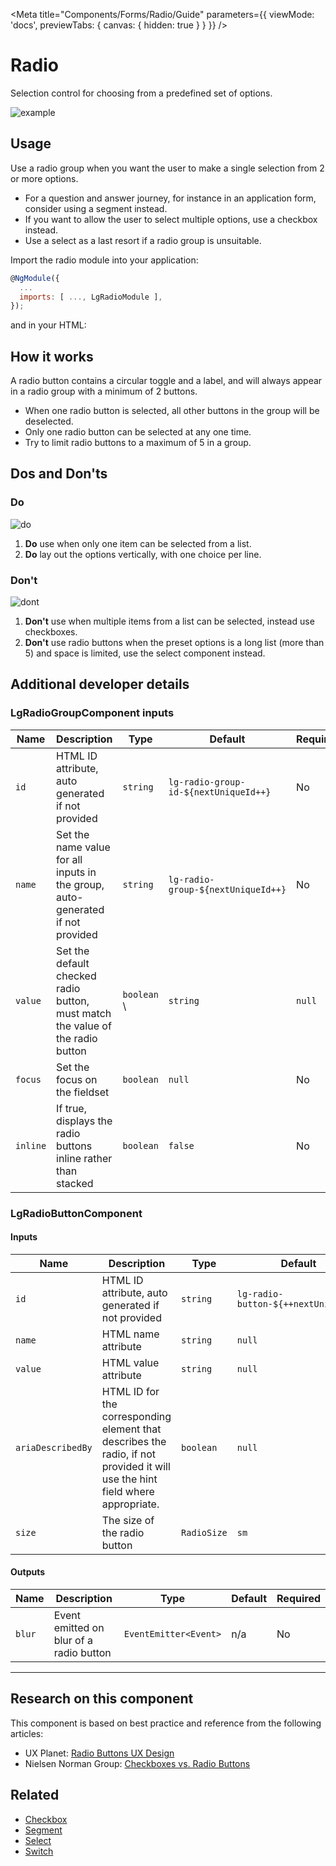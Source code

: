 
<Meta title="Components/Forms/Radio/Guide" parameters={{ viewMode: 'docs', previewTabs: { canvas: { hidden: true } } }} />

# Radio

<p class="standfirst">Selection control for choosing from a predefined set of options.</p>

![example](docs/forms/radio/example.png)

## Usage

Use a radio group when you want the user to make a single selection from 2 or more options.

- For a question and answer journey, for instance in an application form, consider using a segment instead.
- If you want to allow the user to select multiple options, use a checkbox instead.
- Use a select as a last resort if a radio group is unsuitable.

Import the radio module into your application:

```js
@NgModule({
  ...
  imports: [ ..., LgRadioModule ],
});
```

and in your HTML:

<Source id="components-forms-radio-examples--radio"></Source>

## How it works

A radio button contains a circular toggle and a label, and will always appear in a radio group with a minimum of 2 buttons.

- When one radio button is selected, all other buttons in the group will be deselected.
- Only one radio button can be selected at any one time.
- Try to limit radio buttons to a maximum of 5 in a group.

## Dos and Don'ts

### Do

![do](docs/forms/radio/do.png)

1. **Do** use when only one item can be selected from a list.
2. **Do** lay out the options vertically, with one choice per line.

### Don't

![dont](docs/forms/radio/dont.png)

1. **Don't** use when multiple items from a list can be selected, instead use checkboxes.
2. **Don't** use radio buttons when the preset options is a long list (more than 5) and space is limited, use the select component instead.

## Additional developer details

### LgRadioGroupComponent inputs

| Name     | Description                                                                    | Type        | Default                               | Required |
|----------|--------------------------------------------------------------------------------|-------------|---------------------------------------|----------|
| `id`     | HTML ID attribute, auto generated if not provided                              | `string`    | `lg-radio-group-id-${nextUniqueId++}` | No       |
| `name`   | Set the name value for all inputs in the group, auto-generated if not provided | `string`    | `lg-radio-group-${nextUniqueId++}`    | No       |
| `value`  | Set the default checked radio button, must match the value of the radio button | `boolean` \ | `string`                              | `null`   | No       |
| `focus`  | Set the focus on the fieldset                                                  | `boolean`   | `null`                                | No       |
| `inline` | If true, displays the radio buttons inline rather than stacked                 | `boolean`   | `false`                               | No       |

### LgRadioButtonComponent

#### Inputs

| Name              | Description                                                                                                                   | Type        | Default                             | Required |
|-------------------|-------------------------------------------------------------------------------------------------------------------------------|-------------|-------------------------------------|----------|
| `id`              | HTML ID attribute, auto generated if not provided                                                                             | `string`    | `lg-radio-button-${++nextUniqueId}` | No       |
| `name`            | HTML name attribute                                                                                                           | `string`    | `null`                              | Yes      |
| `value`           | HTML value attribute                                                                                                          | `string`    | `null`                              | Yes      |
| `ariaDescribedBy` | HTML ID for the corresponding element that describes the radio, if not provided it will use the hint field where appropriate. | `boolean`   | `null`                              | No       |
| `size`            | The size of the radio button                                                                                                  | `RadioSize` | `sm`                                | No       |

#### Outputs

| Name   | Description                             | Type                  | Default | Required |
|--------|-----------------------------------------|-----------------------|---------|----------|
| `blur` | Event emitted on blur of a radio button | `EventEmitter<Event>` | n/a     | No       |



------

## Research on this component

This component is based on best practice and reference from the following articles:

- UX Planet: <a href="https://uxplanet.org/radio-buttons-ux-design-588e5c0a50dc" target="_blank">Radio Buttons UX Design</a>
- Nielsen Norman Group: <a href="https://www.nngroup.com/articles/checkboxes-vs-radio-buttons/" target="_blank">Checkboxes vs. Radio Buttons</a>

## Related

- [Checkbox](./?path=/docs/components-forms-checkbox-guide--page)
- [Segment](./?path=/docs/components-forms-segment-guide--page)
- [Select](./?path=/docs/components-forms-select-guide--page)
- [Switch](./?path=/docs/components-forms-switch-guide--page)

<Feedback />
